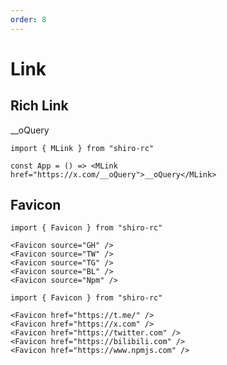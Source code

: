 ```yaml
---
order: 8
---
```


# Link

## Rich Link


<MLink href="https://x.com/__oQuery">__oQuery</MLink>

```tsx
import { MLink } from "shiro-rc"

const App = () => <MLink href="https://x.com/__oQuery">__oQuery</MLink>
```

## Favicon

 
<Favicon source="GH" />
<Favicon source="TW" />
<Favicon source="TG" />
<Favicon source="BL" />
<Favicon source="Npm" />

```tsx
import { Favicon } from "shiro-rc"

<Favicon source="GH" />
<Favicon source="TW" />
<Favicon source="TG" />
<Favicon source="BL" />
<Favicon source="Npm" />
```

<Favicon href="https://t.me/" />
<Favicon href="https://x.com" />
<Favicon href="https://twitter.com" />
<Favicon href="https://bilibili.com" />
<Favicon href="https://www.npmjs.com" />

```tsx
import { Favicon } from "shiro-rc"

<Favicon href="https://t.me/" />
<Favicon href="https://x.com" />
<Favicon href="https://twitter.com" />
<Favicon href="https://bilibili.com" />
<Favicon href="https://www.npmjs.com" />

```

